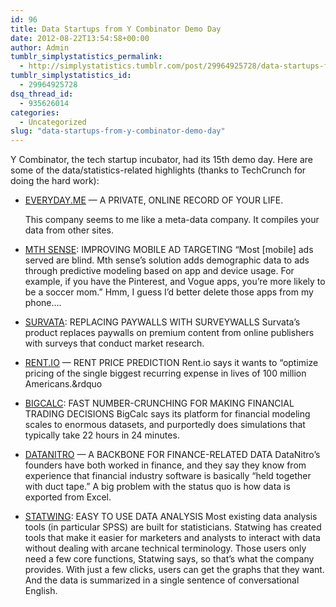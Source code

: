 ```yaml
---
id: 96
title: Data Startups from Y Combinator Demo Day
date: 2012-08-22T13:54:58+00:00
author: Admin
tumblr_simplystatistics_permalink:
  - http://simplystatistics.tumblr.com/post/29964925728/data-startups-from-y-combinator-demo-day
tumblr_simplystatistics_id:
  - 29964925728
dsq_thread_id:
  - 935626014
categories:
  - Uncategorized
slug: "data-startups-from-y-combinator-demo-day"
---
```

Y Combinator, the tech startup incubator, had its 15th demo day. Here are some of the data/statistics-related highlights (thanks to TechCrunch for doing the hard work):

  * <a href="http://www.everyday.me/" target="_blank">EVERYDAY.ME</a> — A PRIVATE, ONLINE RECORD OF YOUR LIFE. </p> 
    This company seems to me like a meta-data company. It compiles your data from other sites.

  * <a href="http://mthsense.com/" target="_blank">MTH SENSE</a>: IMPROVING MOBILE AD TARGETING 
    &#8220;Most [mobile] ads served are blind. Mth sense’s solution adds demographic data to ads through predictive modeling based on app and device usage. For example, if you have the Pinterest, and Vogue apps, you’re more likely to be a soccer mom.&#8221; Hmm, I guess I&#8217;d better delete those apps from my phone&#8230;.

  * <a href="http://www.survata.com/" target="_blank">SURVATA</a>: REPLACING PAYWALLS WITH SURVEYWALLS 
    Survata’s product replaces paywalls on premium content from online publishers with surveys that conduct market research.

  * <a href="http://www.rent.io/" target="_blank">RENT.IO</a> — RENT PRICE PREDICTION 
    Rent.io says it wants to “optimize pricing of the single biggest recurring expense in lives of 100 million Americans.&rdquo

  * <a href="http://www.bigcalc.com/" target="_blank">BIGCALC</a>: FAST NUMBER-CRUNCHING FOR MAKING FINANCIAL TRADING DECISIONS 
    BigCalc says its platform for financial modeling scales to enormous datasets, and purportedly does simulations that typically take 22 hours in 24 minutes.

  * <a href="http://www.datanitro.com/" target="_blank">DATANITRO</a> — A BACKBONE FOR FINANCE-RELATED DATA 
    DataNitro’s founders have both worked in finance, and they say they know from experience that financial industry software is basically “held together with duct tape.” A big problem with the status quo is how data is exported from Excel.

  * <a href="http://www.statwing.com/" target="_blank">STATWING</a>: EASY TO USE DATA ANALYSIS 
    Most existing data analysis tools (in particular SPSS) are built for statisticians. Statwing has created tools that make it easier for marketers and analysts to interact with data without dealing with arcane technical terminology. Those users only need a few core functions, Statwing says, so that’s what the company provides. With just a few clicks, users can get the graphs that they want. And the data is summarized in a single sentence of conversational English.

